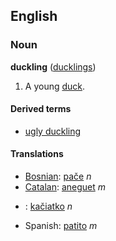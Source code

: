 ==English==
===Noun===
'''duckling''' ([[ducklings]])

# A young [[duck]].

====Derived terms====
* [[ugly duckling]]

====Translations====
*[[Bosnian]]: [[pače]] ''n'' 
*[[Catalan]]: [[aneguet]] ''m''
*{{sk}}: [[kačiatko]] ''n''
*Spanish: [[patito]] ''m''